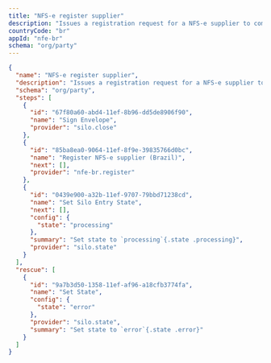 ```yaml
---
title: "NFS-e register supplier"
description: "Issues a registration request for a NFS-e supplier to complete"
countryCode: "br"
appId: "nfe-br"
schema: "org/party"
---
```


```json Example NFS-e supplier registration workflow with states
{
  "name": "NFS-e register supplier",
  "description": "Issues a registration request for a NFS-e supplier to complete",
  "schema": "org/party",
  "steps": [
    {
      "id": "67f80a60-abd4-11ef-8b96-dd5de8906f90",
      "name": "Sign Envelope",
      "provider": "silo.close"
    },
    {
      "id": "85ba8ea0-9064-11ef-8f9e-39835766d0bc",
      "name": "Register NFS-e supplier (Brazil)",
      "next": [],
      "provider": "nfe-br.register"
    },
    {
      "id": "0439e900-a32b-11ef-9707-79bbd71238cd",
      "name": "Set Silo Entry State",
      "next": [],
      "config": {
        "state": "processing"
      },
      "summary": "Set state to `processing`{.state .processing}",
      "provider": "silo.state"
    }
  ],
  "rescue": [
    {
      "id": "9a7b3d50-1358-11ef-af96-a18cfb3774fa",
      "name": "Set State",
      "config": {
        "state": "error"
      },
      "provider": "silo.state",
      "summary": "Set state to `error`{.state .error}"
    }
  ]
}

```